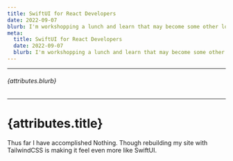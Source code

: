 ```yaml
---
title: SwiftUI for React Developers
date: 2022-09-07
blurb: I'm workshopping a lunch and learn that may become some other lowkey talk for small conferences.
meta:
  title: SwiftUI for React Developers
  date: 2022-09-07
  blurb: I'm workshopping a lunch and learn that may become some other lowkey talk for small conferences.
---
```


---

###### {attributes.blurb}

---

# {attributes.title}

Thus far I have accomplished Nothing. Though rebuilding my site with TailwindCSS is making it feel even more like SwiftUI.
